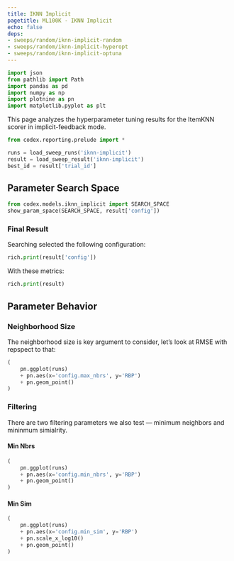 ```yaml
---
title: IKNN Implicit
pagetitle: ML100K - IKNN Implicit
echo: false
deps:
- sweeps/random/iknn-implicit-random
- sweeps/random/iknn-implicit-hyperopt
- sweeps/random/iknn-implicit-optuna
---
```


```python
import json
from pathlib import Path
import pandas as pd
import numpy as np
import plotnine as pn
import matplotlib.pyplot as plt
```

This page analyzes the hyperparameter tuning results for the ItemKNN scorer in
implicit-feedback mode.



```python
from codex.reporting.prelude import *
```

```python
runs = load_sweep_runs('iknn-implicit')
result = load_sweep_result('iknn-implicit')
best_id = result['trial_id']
```

## Parameter Search Space

```python
from codex.models.iknn_implicit import SEARCH_SPACE
show_param_space(SEARCH_SPACE, result['config'])
```

### Final Result

Searching selected the following configuration:

```python
rich.print(result['config'])
```

With these metrics:

```python
rich.print(result)
```

## Parameter Behavior

### Neighborhood Size

The neighborhood size is key argument to consider, let's look at RMSE with
repspect to that:

```python
(
    pn.ggplot(runs)
    + pn.aes(x='config.max_nbrs', y='RBP')
    + pn.geom_point()
)
```

### Filtering

There are two filtering parameters we also test — minimum neighbors and mininmum
simialrity.

::: {.panel-tabset}

#### Min Nbrs

```python
(
    pn.ggplot(runs)
    + pn.aes(x='config.min_nbrs', y='RBP')
    + pn.geom_point()
)
```

#### Min Sim

```python
(
    pn.ggplot(runs)
    + pn.aes(x='config.min_sim', y='RBP')
    + pn.scale_x_log10()
    + pn.geom_point()
)
```

:::

